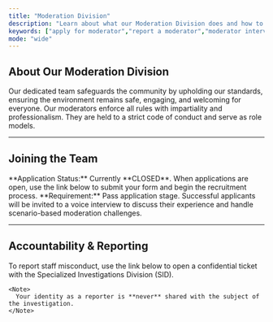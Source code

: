 ```yaml
---
title: "Moderation Division"
description: "Learn about what our Moderation Division does and how to join our team"
keywords: ["apply for moderator","report a moderator","moderator interview","moderation division","moderation team"]
mode: "wide"
---
```


## About Our Moderation Division

<CardGroup cols={2}>
  <Card title="Our Mission" icon="shield-check">
    Our dedicated team safeguards the community by upholding our standards, ensuring the environment remains safe, engaging, and welcoming for everyone.
  </Card>
  <Card title="Rule Enforcement & Conduct" icon="gavel">
    Our moderators enforce all rules with impartiality and professionalism. They are held to a strict code of conduct and serve as role models.
  </Card>
</CardGroup>

---

## Joining the Team

<CardGroup cols={2}>
  <Card title="Written Application" icon="file-pen" href="https://melon.ly/form/7377847792229683200" cta="Apply Now">
    <Info>
      **Application Status:** Currently **CLOSED**.
    </Info>
    When applications are open, use the link below to submit your form and begin the recruitment process.
  </Card>
  <Card title="Voice Interview" icon="microphone-lines">
    <Info>
      **Requirement:** Pass application stage.
    </Info>
    Successful applicants will be invited to a voice interview to discuss their experience and handle scenario-based moderation challenges.
  </Card>
</CardGroup>

---

## Accountability & Reporting

<CardGroup cols={1}>
  <Card title="Report a Moderator" icon="flag" href="https://discord.com/channels/1345804368263385170/1345816347657113702" cta="File A Report">
    To report staff misconduct, use the link below to open a confidential ticket with the Specialized Investigations Division (SID).

    <Note>
      Your identity as a reporter is **never** shared with the subject of the investigation.
    </Note>
  </Card>
</CardGroup>